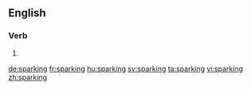 ==English==

===Verb===
{{head|en}}

# {{present participle of|spark}}

[[de:sparking]]
[[fr:sparking]]
[[hu:sparking]]
[[sv:sparking]]
[[ta:sparking]]
[[vi:sparking]]
[[zh:sparking]]